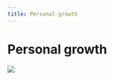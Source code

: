 ```yaml
---
title: Personal growth
---
```


# Personal growth


![](https://raw.githubusercontent.com/susuyan/media/main/wiki.susuyan/2025-05/personal_growth.png)